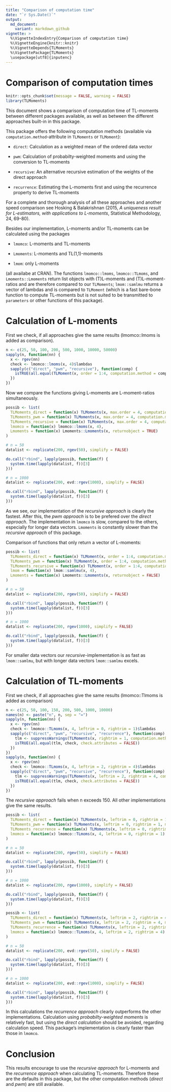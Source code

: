 ```yaml
---
title: "Comparison of computation time"
date: "`r Sys.Date()`"
output:
  md_document:
    variant: markdown_github
vignette: >
  %\VignetteIndexEntry{Comparison of computation time}
  %\VignetteEngine{knitr::knitr}
  %\VignetteDepends{TLMoments}
  %\VignettePackage{TLMoments}
  \usepackage[utf8]{inputenc}	
---
```


# Comparison of computation times

```r
knitr::opts_chunk$set(message = FALSE, warning = FALSE)
library(TLMoments)
```

This document shows a comparison of computation time of TL-moments between different packages available, as well as between the different approaches built-in in this package. 

This package offers the following computation methods (available via `computation.method`-attribute in `TLMoments` or `TLMoment`): 

* `direct`: Calculation as a weighted mean of the ordered data vector

* `pwm`: Calculation of probabilty-weighted moments and using the conversion to TL-moments

* `recursive`: An alternative recursive estimation of the weights of the direct approach

* `recurrence`: Estimating the L-moments first and using the recurrence property to derive TL-moments

For a complete and thorough analysis of all these approaches and another speed comparison see Hosking & Balakrishnan (2015, *A uniqueness result for L-estimators, with applications to L-moments*, Statistical Methodology, 24, 69-80). 

Besides our implementation, L-moments and/or TL-moments can be calculated using the packages

* `lmomco`: L-moments and TL-moments

* `Lmoments`: L-moments and TL(1,1)-moments

* `lmom`: only L-moments

(all availabe at CRAN). The functions `lmomco::lmoms`, `lmomco::TLmoms`, and `Lmoments::Lmoments` return list objects with (T)L-moments and (T)L-moment-ratios and are therefore compared to our `TLMoments`; `lmom::samlmu` returns a vector of lambdas and is compared to `TLMoment` (which is a fast bare-bone function to compute TL-moments but is not suited to be transmitted to `parameters` or other functions of this package). 


# Calculation of L-moments

First we check, if all approaches give the same results (lmomco::lmoms is added as comparison). 
```r
n <- c(25, 50, 100, 200, 500, 1000, 10000, 50000)
sapply(n, function(nn) {
  x <- rgev(nn)
  check <- lmomco::lmoms(x, 4)$lambdas
  sapply(c("direct", "pwm", "recursive"), function(comp) {
    isTRUE(all.equal(TLMoment(x, order = 1:4, computation.method = comp), check, check.attributes = FALSE))
  })
})
```

Now we compare the functions giving L-moments are L-moment-ratios simultaneously. 
```r
possib <- list(
  TLMoments_direct = function(x) TLMoments(x, max.order = 4, computation.method = "direct"), 
  TLMoments_pwm = function(x) TLMoments(x, max.order = 4, computation.method = "pwm"), 
  TLMoments_recursive = function(x) TLMoments(x, max.order = 4, computation.method = "recursive"), 
  lmomco = function(x) lmomco::lmoms(x, 4), 
  Lmoments = function(x) Lmoments::Lmoments(x, returnobject = TRUE)
)

# n = 50
datalist <- replicate(200, rgev(50), simplify = FALSE)

do.call("rbind", lapply(possib, function(f) {
  system.time(lapply(datalist, f))[3]
}))

# n = 1000
datalist <- replicate(200, evd::rgev(1000), simplify = FALSE)

do.call("rbind", lapply(possib, function(f) {
  system.time(lapply(datalist, f))[3]
}))
```
As we see, our implementation of the *recursive approach* is clearly the fastest. After this, the *pwm approach* is to be prefered over the *direct approach*. The implementation in `lmomco` is slow, compared to the others, especially for longer data vectors. `Lmoments` is constantly slower than the *recursive approach* of this package. 

Comparison of functions that only return a vector of L-moments:
```r
possib <- list(
  TLMoments_direct = function(x) TLMoment(x, order = 1:4, computation.method = "direct"), 
  TLMoments_pwm = function(x) TLMoment(x, order = 1:4, computation.method = "pwm"), 
  TLMoments_recursive = function(x) TLMoment(x, order = 1:4, computation.method = "recursive"), 
  lmom = function(x) lmom::samlmu(x, 4), 
  Lmoments = function(x) Lmoments::Lmoments(x, returnobject = FALSE)
)

# n = 50
datalist <- replicate(200, rgev(50), simplify = FALSE)

do.call("rbind", lapply(possib, function(f) {
  system.time(lapply(datalist, f))[3]
}))

# n = 1000
datalist <- replicate(200, rgev(1000), simplify = FALSE)

do.call("rbind", lapply(possib, function(f) {
  system.time(lapply(datalist, f))[3]
}))
```
For smaller data vectors our *recursive*-implementation is as fast as `lmom::samlmu`, but with longer data vectors `lmom::samlmu` excels. 


# Calculation of TL-moments

First we check, if all approaches give the same results (lmomco::Tlmoms is added as comparison)
```r
n <- c(25, 50, 100, 150, 200, 500, 1000, 10000)
names(n) <- paste("n", n, sep = "=")
sapply(n, function(nn) {
  x <- rgev(nn)
  check <- lmomco::TLmoms(x, 4, leftrim = 0, rightrim = 1)$lambdas
  sapply(c("direct", "pwm", "recursive", "recurrence"), function(comp) {
    tlm <- suppressWarnings(TLMoments(x, rightrim = 1, computation.method = comp)$lambdas)
    isTRUE(all.equal(tlm, check, check.attributes = FALSE))
  })
})
sapply(n, function(nn) {
  x <- rgev(nn)
  check <- lmomco::TLmoms(x, 4, leftrim = 2, rightrim = 4)$lambdas
  sapply(c("direct", "pwm", "recursive", "recurrence"), function(comp) {
    tlm <- suppressWarnings(TLMoments(x, leftrim = 2, rightrim = 4, computation.method = comp)$lambdas)
    isTRUE(all.equal(tlm, check, check.attributes = FALSE))
  })
})
```
The *recursive approach* fails when n exceeds 150. All other implementations give the same results. 

```r
possib <- list(
  TLMoments_direct = function(x) TLMoments(x, leftrim = 0, rightrim = 1, max.order = 4, computation.method = "direct"), 
  TLMoments_pwm = function(x) TLMoments(x, leftrim = 0, rightrim = 1, max.order = 4, computation.method = "pwm"), 
  TLMoments_recurrence = function(x) TLMoments(x, leftrim = 0, rightrim = 1, max.order = 4, computation.method = "recurrence"), 
  lmomco = function(x) lmomco::TLmoms(x, 4, leftrim = 0, rightrim = 1)
)

# n = 50
datalist <- replicate(200, rgev(50), simplify = FALSE)

do.call("rbind", lapply(possib, function(f) {
  system.time(lapply(datalist, f))[3]
}))

# n = 1000
datalist <- replicate(200, rgev(1000), simplify = FALSE)

do.call("rbind", lapply(possib, function(f) {
  system.time(lapply(datalist, f))[3]
}))
```

```r
possib <- list(
  TLMoments_direct = function(x) TLMoments(x, leftrim = 2, rightrim = 4, max.order = 4, computation.method = "direct"), 
  TLMoments_pwm = function(x) TLMoments(x, leftrim = 2, rightrim = 4, max.order = 4, computation.method = "pwm"), 
  TLMoments_recurrence = function(x) TLMoments(x, leftrim = 2, rightrim = 4, max.order = 4, computation.method = "recurrence"), 
  lmomco = function(x) lmomco::TLmoms(x, 4, leftrim = 2, rightrim = 4)
)

# n = 50
datalist <- replicate(200, evd::rgev(50), simplify = FALSE)

do.call("rbind", lapply(possib, function(f) {
  system.time(lapply(datalist, f))[3]
}))

# n = 1000
datalist <- replicate(200, evd::rgev(1000), simplify = FALSE)

do.call("rbind", lapply(possib, function(f) {
  system.time(lapply(datalist, f))[3]
}))
```

In this calculations the *recurrence approach* clearly outperforms the other implementations. Calculation using *probabilty-weighted moments* is relatively fast, but using the *direct calculation* should be avoided, regarding calculation speed. This package's implementation is clearly faster than those in `lmomco`. 


# Conclusion

This results encourage to use the *recursive approach* for L-moments and the *recurrence approach* when calculating TL-moments. Therefore these are the defaults in this package, but the other computation methods (*direct* and *pwm*) are still available. 
